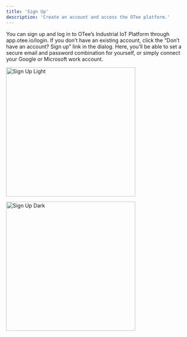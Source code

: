 ```yaml
---
title: 'Sign Up'
description: 'Create an account and access the OTee platform.'
---
```


You can sign up and log in to OTee’s Industrial IoT Platform through app.otee.io/login. If you don’t have an existing account, click the “Don’t have an account? Sign up” link in the dialog. Here, you’ll be able to set a secure email and password combination for yourself, or simply connect your Google or Microsoft work account.

<img
  className="block dark:hidden mx-auto"
  src="/images/sign-up.png"
  alt="Sign Up Light"
  width="350"
/>

<img
  className="hidden dark:block mx-auto"
  src="/images/sign-up.png"
  alt="Sign Up Dark"
  width="350"
/>